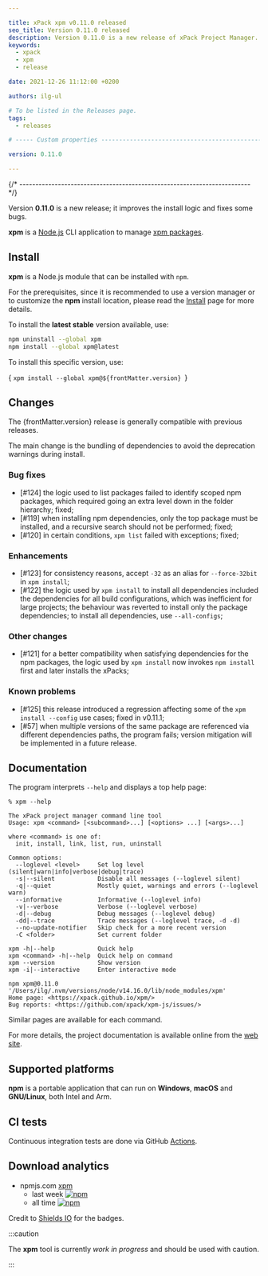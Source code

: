 ```yaml
---

title: xPack xpm v0.11.0 released
seo_title: Version 0.11.0 released
description: Version 0.11.0 is a new release of xPack Project Manager.
keywords:
  - xpack
  - xpm
  - release

date: 2021-12-26 11:12:00 +0200

authors: ilg-ul

# To be listed in the Releases page.
tags:
  - releases

# ----- Custom properties -----------------------------------------------------

version: 0.11.0

---
```



{/* ------------------------------------------------------------------------ */}

Version **0.11.0** is a new release; it improves the install logic and fixes some bugs.

<!-- truncate -->

<PageMetadata title={frontMatter.seo_title} />

**xpm** is a
[Node.js](https://nodejs.org/en/) CLI
application to manage
[xpm packages](/docs/getting-started/#xpm-packages).

## Install

**xpm** is a Node.js module that can be installed with `npm`.

For the prerequisites, since it is recommended
to use a version manager or to customize the **npm** install location,
please read the
[Install](https://xpack.github.io/xpm/install/) page for more details.

To install the **latest stable** version available, use:

```sh
npm uninstall --global xpm
npm install --global xpm@latest
```

To install this specific version, use:

<CodeBlock language="sh"> {
`xpm install --global xpm@${frontMatter.version}
`} </CodeBlock>

## Changes

The {frontMatter.version} release
is generally compatible with previous releases.

The main change is the bundling of dependencies to avoid the deprecation
warnings during install.

### Bug fixes

- [#124] the logic used to list packages failed to identify scoped
  npm packages, which required going an extra level down in the folder
  hierarchy; fixed;
- [#119] when installing npm dependencies, only the top package must
  be installed, and a recursive search should not be performed; fixed;
- [#120] in certain conditions, `xpm list` failed with exceptions; fixed;

### Enhancements

- [#123] for consistency reasons, accept `-32` as an alias for `--force-32bit`
  in `xpm install`;
- [#122] the logic used by `xpm install` to install all dependencies included
  the dependencies for all build configurations, which was inefficient for
  large projects; the behaviour was reverted to install only the package
  dependencies; to install all dependencies, use `--all-configs`;

### Other changes

- [#121] for a better compatibility when satisfying dependencies for the
   npm packages, the logic used by
  `xpm install` now invokes `npm install` first and later installs the
  xPacks;

### Known problems

- [#125] this release introduced a regression affecting some of the
  `xpm install --config` use cases; fixed in v0.11.1;
- [#57] when multiple versions of the same package are referenced
  via different dependencies paths, the program fails; version
  mitigation will be implemented in a future release.

## Documentation

The program interprets `--help` and displays a top help page:

```console
% xpm --help

The xPack project manager command line tool
Usage: xpm <command> [<subcommand>...] [<options> ...] [<args>...]

where <command> is one of:
  init, install, link, list, run, uninstall

Common options:
  --loglevel <level>     Set log level (silent|warn|info|verbose|debug|trace)
  -s|--silent            Disable all messages (--loglevel silent)
  -q|--quiet             Mostly quiet, warnings and errors (--loglevel warn)
  --informative          Informative (--loglevel info)
  -v|--verbose           Verbose (--loglevel verbose)
  -d|--debug             Debug messages (--loglevel debug)
  -dd|--trace            Trace messages (--loglevel trace, -d -d)
  --no-update-notifier   Skip check for a more recent version
  -C <folder>            Set current folder

xpm -h|--help            Quick help
xpm <command> -h|--help  Quick help on command
xpm --version            Show version
xpm -i|--interactive     Enter interactive mode

npm xpm@0.11.0 '/Users/ilg/.nvm/versions/node/v14.16.0/lib/node_modules/xpm'
Home page: <https://xpack.github.io/xpm/>
Bug reports: <https://github.com/xpack/xpm-js/issues/>
```

Similar pages are available for each command.

For more details, the project documentation is available online from the
[web site](https://xpack.github.io/xpm/).

## Supported platforms

**npm** is a portable application that can run on
**Windows**, **macOS** and **GNU/Linux**, both Intel and Arm.

## CI tests

Continuous integration tests are done via GitHub
[Actions](https://github.com/xpack/xpm-js/actions/).

## Download analytics

- npmjs.com [xpm](https://www.npmjs.com/package/xpm)
  - last week [![npm](https://img.shields.io/npm/dw/xpm.svg)](https://www.npmjs.com/package/xpm/)
  - all time [![npm](https://img.shields.io/npm/dt/xpm.svg)](https://www.npmjs.com/package/xpm/)

Credit to [Shields IO](https://shields.io) for the badges.

:::caution

The **xpm** tool is currently _work in progress_ and should be used with caution.

:::
